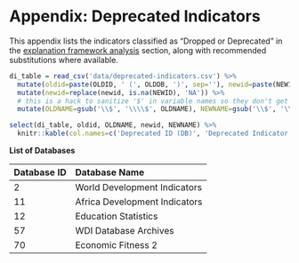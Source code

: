# Appendix: Deprecated Indicators

This appendix lists the indicators classified as "Dropped or Deprecated"
in the [explanation framework analysis](explanations.html) section, along
with recommended substitutions where available.

```{r substitutes}
di_table = read_csv('data/deprecated-indicators.csv') %>%
  mutate(oldid=paste(OLDID, ' (', OLDDB, ')', sep=''), newid=paste(NEWID, ' (', NEWDB, ')', sep='')) %>%
  mutate(newid=replace(newid, is.na(NEWID), 'NA')) %>%
  # this is a hack to sanitize '$' in variable names so they don't get interpreted as LaTeX expressions
  mutate(OLDNAME=gsub('\\$', '\\\\$', OLDNAME), NEWNAME=gsub('\\$', '\\\\$', NEWNAME))

select(di_table, oldid, OLDNAME, newid, NEWNAME) %>%
  knitr::kable(col.names=c('Deprecated ID (DB)', 'Deprecated Indicator', 'Replacement ID (DB)', 'Replacement Indicator'), escape=TRUE, table.attr='class="striped small"')
```

**List of Databases**

| Database ID | Database Name                 |
| :---------- | :---------------------------- |
|  2          | World Development Indicators  |
| 11          | Africa Development Indicators |
| 12          | Education Statistics          |
| 57          | WDI Database Archives         |
| 70          | Economic Fitness 2            |


